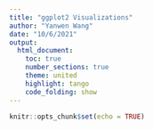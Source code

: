 ```yaml
---
title: "ggplot2 Visualizations"
author: "Yanwen Wang"
date: "10/6/2021"
output: 
  html_document:
    toc: true 
    number_sections: true
    theme: united
    highlight: tango
    code_folding: show
---
```


```r
knitr::opts_chunk$set(echo = TRUE)
```
